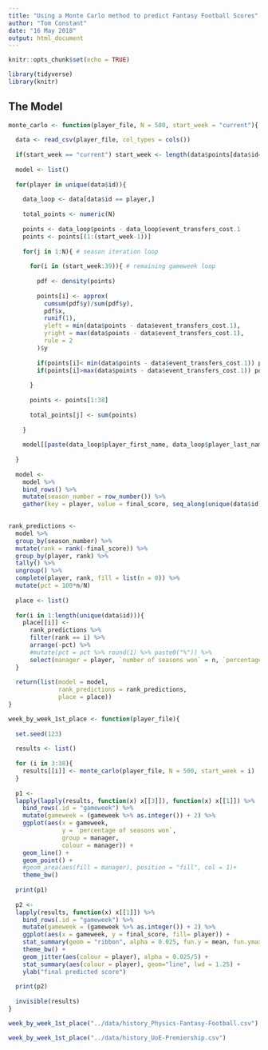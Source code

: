 ```yaml
---
title: "Using a Monte Carlo method to predict Fantasy Football Scores"
author: "Tom Constant"
date: "16 May 2018"
output: html_document
---
```


```r
knitr::opts_chunk$set(echo = TRUE)
```

```r
library(tidyverse)
library(knitr)
```

## The Model

```r

monte_carlo <- function(player_file, N = 500, start_week = "current"){
  
  data <- read_csv(player_file, col_types = cols())
  
  if(start_week == "current") start_week <- length(data$points[data$id==data$id[1]])+1
  
  model <- list()
  
  for(player in unique(data$id)){
    
    data_loop <- data[data$id == player,]
    
    total_points <- numeric(N)
    
    points <- data_loop$points - data_loop$event_transfers_cost.1
    points <- points[(1:(start_week-1))]
    
    for(j in 1:N){ # season iteration loop
      
      for(i in (start_week:39)){ # remaining gameweek loop
        
        pdf <- density(points)
        
        points[i] <- approx(
          cumsum(pdf$y)/sum(pdf$y),
          pdf$x,
          runif(1),
          yleft = min(data$points - data$event_transfers_cost.1),
          yright = max(data$points - data$event_transfers_cost.1),
          rule = 2
        )$y
        
        if(points[i]< min(data$points - data$event_transfers_cost.1)) points[i] <- min(data$points - data$event_transfers_cost.1)
        if(points[i]>max(data$points - data$event_transfers_cost.1)) points[i] <- max(data$points - data$event_transfers_cost.1)
        
      }
      
      points <- points[1:38]
      
      total_points[j] <- sum(points)
      
    }
    
    model[[paste(data_loop$player_first_name, data_loop$player_last_name)[1]]] <- total_points
    
  }
  
  model <-
    model %>% 
    bind_rows() %>%
    mutate(season_number = row_number()) %>%
    gather(key = player, value = final_score, seq_along(unique(data$id)))
  

rank_predictions <- 
  model %>% 
  group_by(season_number) %>% 
  mutate(rank = rank(-final_score)) %>%
  group_by(player, rank) %>%
  tally() %>% 
  ungroup() %>% 
  complete(player, rank, fill = list(n = 0)) %>%
  mutate(pct = 100*n/N)
  
  place <- list()
  
  for(i in 1:length(unique(data$id))){
    place[[i]] <- 
      rank_predictions %>%
      filter(rank == i) %>%
      arrange(-pct) %>%
      #mutate(pct = pct %>% round(1) %>% paste0("%")) %>%
      select(manager = player, `number of seasons won` = n, `percentage of seasons won` = pct)
  }
  
  return(list(model = model, 
              rank_predictions = rank_predictions, 
              place = place))
}

```


```r

week_by_week_1st_place <- function(player_file){
  
  set.seed(123)
  
  results <- list()
  
  for (i in 3:38){
    results[[i]] <- monte_carlo(player_file, N = 500, start_week = i)
  }
  
  p1 <- 
  lapply(lapply(results, function(x) x[[3]]), function(x) x[[1]]) %>%
    bind_rows(.id = "gameweek") %>%
    mutate(gameweek = (gameweek %>% as.integer()) + 2) %>%
    ggplot(aes(x = gameweek, 
               y = `percentage of seasons won`, 
               group = manager, 
               colour = manager)) + 
    geom_line() + 
    geom_point() +
    #geom_area(aes(fill = manager), position = "fill", col = 1)+
    theme_bw()
  
  print(p1)
  
  p2 <-
  lapply(results, function(x) x[[1]]) %>%
    bind_rows(.id = "gameweek") %>%
    mutate(gameweek = (gameweek %>% as.integer()) + 2) %>%
    ggplot(aes(x = gameweek, y = final_score, fill= player)) + 
    stat_summary(geom = "ribbon", alpha = 0.025, fun.y = mean, fun.ymax = max, fun.ymin = min) + 
    theme_bw() + 
    geom_jitter(aes(colour = player), alpha = 0.025/5) +
    stat_summary(aes(colour = player), geom="line", lwd = 1.25) +
    ylab("final predicted score")
  
  print(p2)
  
  invisible(results)
}

```

```r
week_by_week_1st_place("../data/history_Physics-Fantasy-Football.csv") 
```

```r
week_by_week_1st_place("../data/history_UoE-Premiership.csv") 
```



